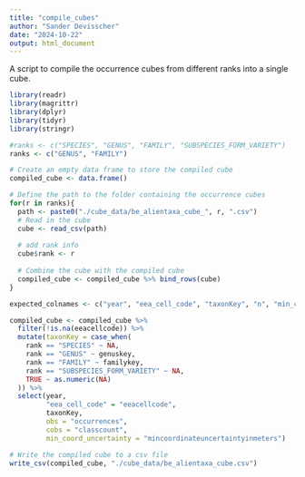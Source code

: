 ```yaml
---
title: "compile_cubes"
author: "Sander Devisscher"
date: "2024-10-22"
output: html_document
---
```


A script to compile the occurrence cubes from different ranks into a single cube.

```r
library(readr)
library(magrittr)
library(dplyr)
library(tidyr)
library(stringr)
```

```r
#ranks <- c("SPECIES", "GENUS", "FAMILY", "SUBSPECIES_FORM_VARIETY")
ranks <- c("GENUS", "FAMILY")
```

```r
# Create an empty data frame to store the compiled cube
compiled_cube <- data.frame()

# Define the path to the folder containing the occurrence cubes
for(r in ranks){
  path <- paste0("./cube_data/be_alientaxa_cube_", r, ".csv")
  # Read in the cube
  cube <- read_csv(path)
  
  # add rank info
  cube$rank <- r
  
  # Combine the cube with the compiled cube
  compiled_cube <- compiled_cube %>% bind_rows(cube)
}
```

```r
expected_colnames <- c("year", "eea_cell_code", "taxonKey", "n", "min_coord_uncertainty")

compiled_cube <- compiled_cube %>% 
  filter(!is.na(eeacellcode)) %>%
  mutate(taxonKey = case_when(
    rank == "SPECIES" ~ NA,
    rank == "GENUS" ~ genuskey,
    rank == "FAMILY" ~ familykey,
    rank == "SUBSPECIES_FORM_VARIETY" ~ NA,
    TRUE ~ as.numeric(NA)
  )) %>% 
  select(year, 
         "eea_cell_code" = "eeacellcode", 
         taxonKey, 
         obs = "occurrences", 
         cobs = "classcount", 
         min_coord_uncertainty = "mincoordinateuncertaintyinmeters")
```

```r
# Write the compiled cube to a csv file
write_csv(compiled_cube, "./cube_data/be_alientaxa_cube.csv")
```
